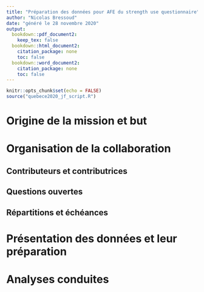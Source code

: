 ```yaml
---
title: "Préparation des données pour AFE du strength use questionnaire"
author: "Nicolas Bressoud"
date: "généré le 28 novembre 2020"
output: 
  bookdown::pdf_document2:
    keep_tex: false
  bookdown::html_document2:
    citation_package: none
    toc: false
  bookdown::word_document2:
    citation_package: none
    toc: false
---
```


```r
knitr::opts_chunk$set(echo = FALSE)
source("quebece2020_jf_script.R")
```

# Origine de la mission et but

# Organisation de la collaboration

## Contributeurs et contributrices

## Questions ouvertes

## Répartitions et échéances

# Présentation des données et leur préparation

# Analyses conduites
